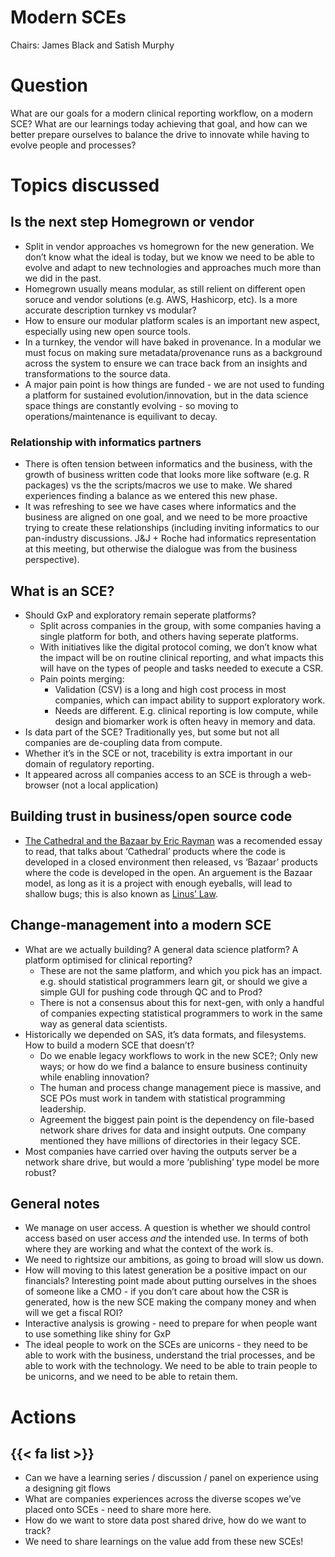 # Modern SCEs

Chairs: James Black and Satish Murphy

# Question

What are our goals for a modern clinical reporting workflow, on a modern SCE? What are our learnings today achieving that goal, and how can we better prepare ourselves to balance the drive to innovate while having to evolve people and processes?

# Topics discussed

## Is the next step Homegrown or vendor

- Split in vendor approaches vs homegrown for the new generation. We don't know what the ideal is today, but we know we need to be able to evolve and adapt to new technologies and approaches much more than we did in the past.
- Homegrown usually means modular, as still relient on different open soruce and vendor solutions (e.g. AWS, Hashicorp, etc). Is a more accurate description turnkey vs modular?
- How to ensure our modular platform scales is an important new aspect, especially using new open source tools.
- In a turnkey, the vendor will have baked in provenance. In a modular we must focus on making sure metadata/provenance runs as a background across the system to ensure we can trace back from an insights and transformations to the source data.
- A major pain point is how things are funded - we are not used to funding a platform for sustained evolution/innovation, but in the data science space things are constantly evolving - so moving to operations/maintenance is equilivant to decay.

### Relationship with informatics partners

- There is often tension between informatics and the business, with the growth of business written code that looks more like software (e.g. R packages) vs the the scripts/macros we use to make. We shared experiences finding a balance as we entered this new phase.
- It was refreshing to see we have cases where informatics and the business are aligned on one goal, and we need to be more proactive trying to create these relationships (including inviting informatics to our pan-industry discussions. J&J + Roche had informatics representation at this meeting, but otherwise the dialogue was from the business perspective).

## What is an SCE?

- Should GxP and exploratory remain seperate platforms?
    - Split across companies in the group, with some companies having a single platform for both, and others having seperate platforms.
    - With initiatives like the digital protocol coming, we don't know what the impact will be on routine clinical reporting, and what impacts this will have on the types of people and tasks needed to execute a CSR.
    - Pain points merging:
        - Validation (CSV) is a long and high cost process in most companies, which can impact ability to support exploratory work.
        - Needs are different. E.g. clinical reporting is low compute, while design and biomarker work is often heavy in memory and data.
- Is data part of the SCE? Traditionally yes, but some but not all companies are de-coupling data from compute.
- Whether it's in the SCE or not, tracebility is extra important in our domain of regulatory reporting.
- It appeared across all companies access to an SCE is through a web-browser (not a local application)

## Building trust in business/open source code

- [The Cathedral and the Bazaar by Eric Rayman](https://en.wikipedia.org/wiki/The_Cathedral_and_the_Bazaar) was a recomended essay to read, that talks about 'Cathedral' products where the code is developed in a closed environment then released, vs 'Bazaar' products where the code is developed in the open. An arguement is the Bazaar model, as long as it is a project with enough eyeballs, will lead to shallow bugs; this is also known as [Linus' Law](https://en.wikipedia.org/wiki/Linus%27s_law).

## Change-management into a modern SCE

- What are we actually building? A general data science platform? A platform optimised for clinical reporting?
    - These are not the same platform, and which you pick has an impact. e.g. should statistical programmers learn git, or should we give a simple GUI for pushing code through QC and to Prod?
    - There is not a consensus about this for next-gen, with only a handful of companies expecting statistical programmers to work in the same way as general data scientists.
- Historically we depended on SAS, it's data formats, and filesystems. How to build a modern SCE that doesn't?
    - Do we enable legacy workflows to work in the new SCE?; Only new ways; or  how do we find a balance to ensure business continuity while enabling innovation?
    - The human and process change management piece is massive, and SCE POs must work in tandem with statistical programming leadership.
    - Agreement the biggest pain point is the dependency on file-based network share drives for data and insight outputs. One company mentioned they have millions of directories in their legacy SCE.
- Most companies have carried over having the outputs server be a network share drive, but would a more 'publishing' type model be more robust?

## General notes

- We manage on user access. A question is whether we should control access based on user access *and* the intended use. In terms of both where they are working and what the context of the work is.
- We need to rightsize our ambitions, as going to broad will slow us down.
- How will moving to this latest generation be a positive impact on our financials? Interesting point made about putting ourselves in the shoes of someone like a CMO - if you don't care about how the CSR is generated, how is the new SCE making the company money and when will we get a fiscal ROI? 
- Interactive analysis is growing - need to prepare for when people want to use something like shiny for GxP
- The ideal people to work on the SCEs are unicorns - they need to be able to work with the business, understand the trial processes, and be able to work with the technology. We need to be able to train people to be unicorns, and we need to be able to retain them.

# Actions

::: {.callout-note icon=false}

# {{< fa list >}} 

- Can we have a learning series / discussion / panel on experience using a designing git flows
- What are companies experiences across the diverse scopes we've placed onto SCEs - need to share more here.
- How do we want to store data post shared drive, how do we want to track?
- We need to share learnings on the value add from these new SCEs!

:::





